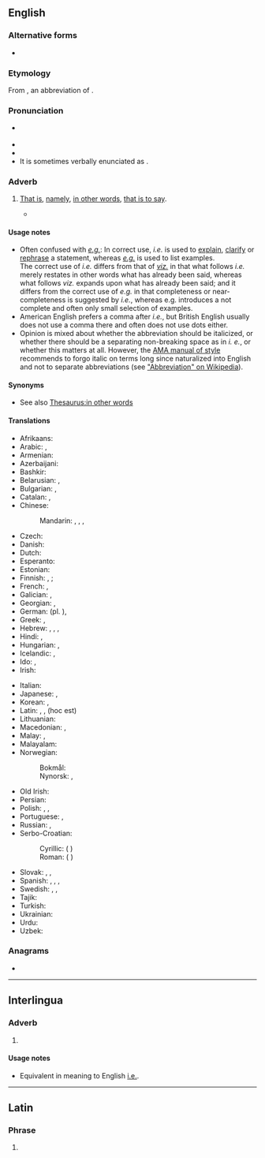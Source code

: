 {{also|Appendix:Variations of "ie"}}
==English==

===Alternative forms===
* {{alt|en|i. e.|ie}}

===Etymology===
From {{uder|en|la|i. e.}}, an abbreviation of {{m|la|id est||that is}}.

===Pronunciation===
* {{a|RP|US}} {{IPA|en|/ˌaɪˈiː/|/ɪd ɛst/}}
* {{audio|en|en-us-i.e..ogg|Audio (US)}}
* {{rhymes|en|iː|s=2}}
* It is sometimes verbally enunciated as {{m|en|that is}}.

===Adverb===
{{head|en|adverb}}

# {{lb|en|[[initialism]]}} [[that is|That is]], [[namely]], [[in other words]], [[that is to say]].
#: {{ux|en|While the final episode was made, the show itself was immediately cancelled after the penultimate episode '''i.e.''' the final episode never aired.}}
#* {{quote-book|en|author=Thomas Hall|authorlink=Thomas Hall (minister)|chapter=[Chap. 3.] Verse 2. For men shall be lovers of themselves, Covetous, Boasters, Proud, Blasphemers, disobedient to Parents, unthankfull, unholy, &c.|title=A Practical and Polemical Commentary: Or, Exposition upon the Third and Fourth Chapters of the Latter Epistle of Saint Paul to Timothy.{{nb...|Wherein the Text is Explained, Some Controversies Discussed, Sundry Cases of Conscience are Cleared, Many Common Places are Succinctly Handled, and Divers Usefull, and Seasonable Observations Raised}}|location=London|publisher=Printed by E. Tyler, for John Starkey,{{nb...|at the Miter at the North Door of the Middle Exchange in Saint Pauls Church-yard.}}|year=1658|page=[95]|pageurl=https://books.google.com/books?id=LvwqAAAAYAAJ&pg=PA95|oclc=950943790|passage=[N]o drunkard ('''''i.e.''''') no Habituall, Impenitent drunkard, ſhall come into Gods Kingdome.}}

====Usage notes====
* Often confused with ''[[e.g.]]'': In correct use, ''i.e.'' is used to [[explain]], [[clarify]] or [[rephrase]] a statement, whereas ''[[e.g.]]'' is used to list examples.<br /> The correct use of ''i.e.'' differs from that of ''[[viz.]]'' in that what follows ''i.e.'' merely restates in other words what has already been said, whereas what follows ''viz.'' expands upon what has already been said; and it differs from the correct use of ''e.g.'' in that completeness or near-completeness is suggested by ''i.e.'', whereas e.g. introduces a not complete and often only small selection of examples.
* American English prefers a comma after ''i.e.'', but British English usually does not use a comma there and often does not use dots either.
* Opinion is mixed about whether the abbreviation should be italicized, or whether there should be a separating non-breaking space as in ''i.&nbsp;e.'', or whether this matters at all. However, the [[wikipedia:AMA Manual of Style|AMA manual of style]] recommends to forgo italic on terms long since naturalized into English and not to separate abbreviations (see [[wikipedia:Abbreviation|"Abbreviation" on Wikipedia]]).

====Synonyms====
* See also [[Thesaurus:in other words]]

====Translations====
{{trans-top|that is}}
* Afrikaans: {{t+|af|d.w.s.}}
* Arabic: {{t+|ar|أَيْ}}, {{t|ar|يَعْنِي}}
* Armenian: {{t+|hy|այսինքն}}
* Azerbaijani: {{t+|az|yəni}}
* Bashkir: {{t|ba|йәғни|sc=Cyrl}}
* Belarusian: {{t|be|гэ́та зна́чыць}}, {{t|be|г. зн.}}
* Bulgarian: {{t|bg|т.е.}}, {{t+|bg|то́ест}}
* Catalan: {{t|ca|és a dir}}, {{t+|ca|això és}}
* Chinese:
*: Mandarin: {{t+|cmn|也就是|tr=yějiùshì}}, {{t+|cmn|就是|tr=jiùshì}}, {{t+|cmn|即|tr=jí}}, {{t+|cmn|亦即|tr=yìjí}}
* Czech: {{t+|cs|tj.}}
* Danish: {{t+|da|dvs.}}
* Dutch: {{t+|nl|d.w.z.}}
* Esperanto: {{t|eo|t.e.}}
* Estonian: {{t+|et|ehk}}
* Finnish: {{t+|fi|eli}}, {{t+|fi|ts.}}; {{t+|fi|l.}} {{q|dated}}
* French: {{t+|fr|c.-à-d.}}, {{t+|fr|c'est-à-dire}}
* Galician: {{t+|gl|é dicir}}, {{t|gl|ou sexa}}
* Georgian: {{t|ka|ესე იგი}}, {{t|ka|ე.ი.}}
* German: {{t+|de|d. i.}} (pl. {{t|de|d. s.}}), {{t+|de|d. h.}}
* Greek: {{t+|el|δηλ.}}, {{t+|el|δηλαδή}}
* Hebrew: {{t|he|היינו|alt=היינו \ הָיְנוּ|tr=háy'nu}}, {{t+|he|כְּלוֹמַר|tr=klomár}}, {{t+|he|זאת אומרת|tr=zót oméret}}, {{t+|he|קְרִי|tr=qri}}
* Hindi: {{t+|hi|अर्थात}}, {{t+|hi|यानी}}
* Hungarian: {{t+|hu|azaz}}, {{t+|hu|ill.}}
* Icelandic: {{t+|is|þ.e.}} <!-- [[það]] [[er]] -->, {{t+|is|þ.e.a.s.}} <!-- [[það]] [[er]] [[að]] [[segja]] -->
* Ido: {{t+|io|t.e.}}, {{t+|io|c.e.}}
* Irish: {{t|ga|.i.}}<!-- {{qualifier|{{t|ga|eadhon}}}} -->
{{trans-mid}}
* Italian: {{t+|it|cioè}}
* Japanese: {{t+|ja|すなわち|tr=sunawachi}}, {{t+|ja|つまり|tr=tsumari}}
* Korean: {{t+|ko|즉(卽)}}, {{t+|ko|곧}}
* Latin: {{t|la|i. e.}}, {{t|la|sc.}}, {{t|la|h. e.}} (hoc est)
* Lithuanian: {{t|lt|t.y.}} {{qualifier|initialism}}
* Macedonian: {{t+|mk|т.е.}}, {{t|mk|то ест}}
* Malay: {{t|ms|iaitu}}, {{t|ms|yakni}}
* Malayalam: {{t|ml|അതായത്}}
* Norwegian:
*: Bokmål: {{t+|nb|dvs.}}
*: Nynorsk: {{t|nn|d.e.}}, {{t|nn|dvs.}}
* Old Irish: {{t|sga|.i.}}
* Persian: {{t+|fa|یعنی|tr=ya'ni}}
* Polish: {{t+|pl|tzn.}}, {{t+|pl|tj.}}, {{t+|pl|czyli}}
* Portuguese: {{t+|pt|isto é}}, {{t+|pt|ou seja}}
* Russian: {{t+|ru|т. е.}}, {{t+|ru|то́ есть|sc=Cyrl}}
* Serbo-Croatian:
*: Cyrillic: {{t|sh|тј.|sc=Cyrl}} ({{l|sh|то}} {{l|sh|јест}})
*: Roman: {{t|sh|tj.}} ({{l|sh|tȏ}} {{l|sh|jȅst}})
* Slovak: {{t|sk|čiže}}, {{t|sk|tzn.}}, {{t|sk|teda}}
* Spanish: {{t+|es|es decir}}, {{t|es|a saber}}, {{t+|es|o sea}}, {{t|es|esto es}}
* Swedish: {{t+|sv|dvs}}, {{t+|sv|d v s}}, {{t+|sv|d.v.s.}}
* Tajik: {{t+|tg|яъне}}
* Turkish: {{t+|tr|yani}}
* Ukrainian: {{t+|uk|то́бто}}
* Urdu: {{t+|ur|یعنی|tr=yā'nī}}
* Uzbek: {{t+|uz|yani}}
{{trans-bottom}}

===Anagrams===
* {{anagrams|en|a=ei|EI}}

----

==Interlingua==

===Adverb===
{{head|ia|adverb}}

# {{abbreviation of|ia|isto es}}

====Usage notes====
* Equivalent in meaning to English [[#English|i.e.]].

----

==Latin==

===Phrase===
{{head|la|phrase}}

# {{alternative form of|la|i. e.}}